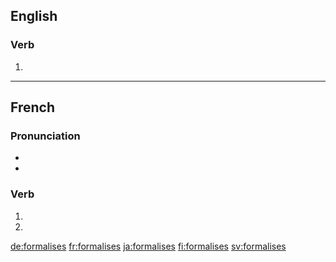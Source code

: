 {{also|formalisés}}
==English==

===Verb===
{{head|en|verb form}}

# {{en-third-person singular of|formalise}}

----

==French==

===Pronunciation===
* {{IPA|lang=fr|/fɔʁ.ma.liz/}}
* {{homophones|lang=fr|formalise|formalisent}}

===Verb===
{{fr-verb-form}}

# {{conjugation of|formaliser||2|s|pres|ind|lang=fr}}
# {{conjugation of|formaliser||2|s|pres|sub|lang=fr}}

[[de:formalises]]
[[fr:formalises]]
[[ja:formalises]]
[[fi:formalises]]
[[sv:formalises]]